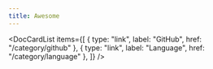 ```yaml
---
title: Awesome
---
```



<DocCardList
  items={[
    { type: "link", label: "GitHub", href: "/category/github" },
    { type: "link", label: "Language", href: "/category/language" },
  ]}
/>
